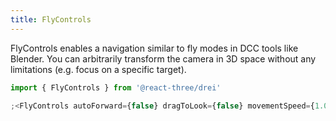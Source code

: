 ```yaml
---
title: FlyControls
---
```


FlyControls enables a navigation similar to fly modes in DCC tools like Blender. You can arbitrarily transform the camera in 3D space without any limitations (e.g. focus on a specific target).

```jsx
import { FlyControls } from '@react-three/drei'

;<FlyControls autoForward={false} dragToLook={false} movementSpeed={1.0} rollSpeed={0.005} />
```

<StoryBook lib="drei" id="controls-flycontrols--fly-controls-story" />

